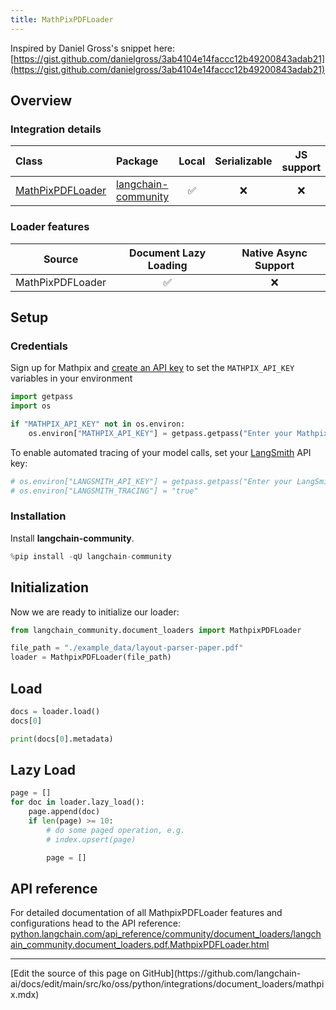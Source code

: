 ```yaml
---
title: MathPixPDFLoader
---
```


Inspired by Daniel Gross's snippet here: [https://gist.github.com/danielgross/3ab4104e14faccc12b49200843adab21](https://gist.github.com/danielgross/3ab4104e14faccc12b49200843adab21)

## Overview

### Integration details

| Class | Package | Local | Serializable | JS support|
| :--- | :--- | :---: | :---: |  :---: |
| [MathPixPDFLoader](https://python.langchain.com/api_reference/community/document_loaders/langchain_community.document_loaders.pdf.MathpixPDFLoader.html) | [langchain-community](https://python.langchain.com/api_reference/community/index.html) | ✅ | ❌ | ❌ |

### Loader features

| Source | Document Lazy Loading | Native Async Support
| :---: | :---: | :---: |
| MathPixPDFLoader | ✅ | ❌ |

## Setup

### Credentials

Sign up for Mathpix and [create an API key](https://mathpix.com/docs/ocr/creating-an-api-key) to set the `MATHPIX_API_KEY` variables in your environment

```python
import getpass
import os

if "MATHPIX_API_KEY" not in os.environ:
    os.environ["MATHPIX_API_KEY"] = getpass.getpass("Enter your Mathpix API key: ")
```

To enable automated tracing of your model calls, set your [LangSmith](https://docs.smith.langchain.com/) API key:

```python
# os.environ["LANGSMITH_API_KEY"] = getpass.getpass("Enter your LangSmith API key: ")
# os.environ["LANGSMITH_TRACING"] = "true"
```

### Installation

Install **langchain-community**.

```python
%pip install -qU langchain-community
```

## Initialization

Now we are ready to initialize our loader:

```python
from langchain_community.document_loaders import MathpixPDFLoader

file_path = "./example_data/layout-parser-paper.pdf"
loader = MathpixPDFLoader(file_path)
```

## Load

```python
docs = loader.load()
docs[0]
```

```python
print(docs[0].metadata)
```

## Lazy Load

```python
page = []
for doc in loader.lazy_load():
    page.append(doc)
    if len(page) >= 10:
        # do some paged operation, e.g.
        # index.upsert(page)

        page = []
```

## API reference

For detailed documentation of all MathpixPDFLoader features and configurations head to the API reference: [python.langchain.com/api_reference/community/document_loaders/langchain_community.document_loaders.pdf.MathpixPDFLoader.html](https://python.langchain.com/api_reference/community/document_loaders/langchain_community.document_loaders.pdf.MathpixPDFLoader.html)

---

<Callout icon="pen-to-square" iconType="regular">
  [Edit the source of this page on GitHub](https://github.com/langchain-ai/docs/edit/main/src/ko/oss/python/integrations/document_loaders/mathpix.mdx)
</Callout>
